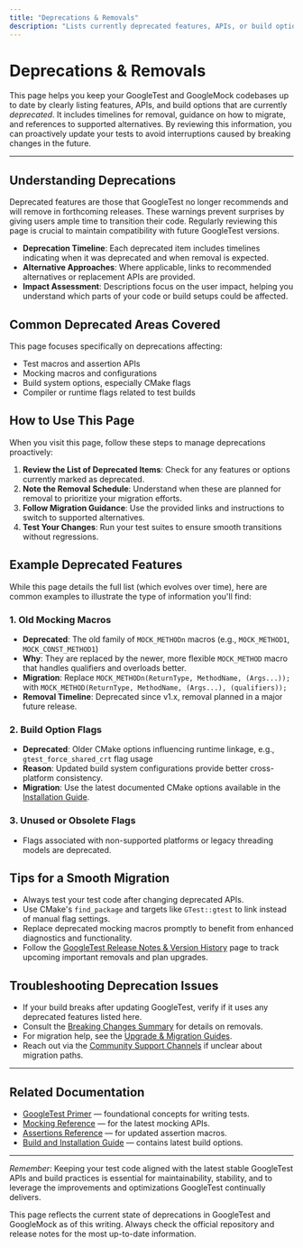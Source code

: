 ```yaml
---
title: "Deprecations & Removals"
description: "Lists currently deprecated features, APIs, or build options, with timelines for removal and links to alternative approaches. Enables users to update their code before breaking changes are enforced."
---
```


# Deprecations & Removals

This page helps you keep your GoogleTest and GoogleMock codebases up to date by clearly listing features, APIs, and build options that are currently *deprecated*. It includes timelines for removal, guidance on how to migrate, and references to supported alternatives. By reviewing this information, you can proactively update your tests to avoid interruptions caused by breaking changes in the future.

---

## Understanding Deprecations

Deprecated features are those that GoogleTest no longer recommends and will remove in forthcoming releases. These warnings prevent surprises by giving users ample time to transition their code. Regularly reviewing this page is crucial to maintain compatibility with future GoogleTest versions.

- **Deprecation Timeline**: Each deprecated item includes timelines indicating when it was deprecated and when removal is expected.
- **Alternative Approaches**: Where applicable, links to recommended alternatives or replacement APIs are provided.
- **Impact Assessment**: Descriptions focus on the user impact, helping you understand which parts of your code or build setups could be affected.

## Common Deprecated Areas Covered

This page focuses specifically on deprecations affecting:

- Test macros and assertion APIs
- Mocking macros and configurations
- Build system options, especially CMake flags
- Compiler or runtime flags related to test builds

## How to Use This Page

When you visit this page, follow these steps to manage deprecations proactively:

1. **Review the List of Deprecated Items**: Check for any features or options currently marked as deprecated.
2. **Note the Removal Schedule**: Understand when these are planned for removal to prioritize your migration efforts.
3. **Follow Migration Guidance**: Use the provided links and instructions to switch to supported alternatives.
4. **Test Your Changes**: Run your test suites to ensure smooth transitions without regressions.

## Example Deprecated Features

While this page details the full list (which evolves over time), here are common examples to illustrate the type of information you'll find:

### 1. Old Mocking Macros

- **Deprecated**: The old family of `MOCK_METHODn` macros (e.g., `MOCK_METHOD1`, `MOCK_CONST_METHOD1`)
- **Why**: They are replaced by the newer, more flexible `MOCK_METHOD` macro that handles qualifiers and overloads better.
- **Migration**: Replace `MOCK_METHODn(ReturnType, MethodName, (Args...));` with `MOCK_METHOD(ReturnType, MethodName, (Args...), (qualifiers));`
- **Removal Timeline**: Deprecated since v1.x, removal planned in a major future release.

### 2. Build Option Flags

- **Deprecated**: Older CMake options influencing runtime linkage, e.g., `gtest_force_shared_crt` flag usage
- **Reason**: Updated build system configurations provide better cross-platform consistency.
- **Migration**: Use the latest documented CMake options available in the [Installation Guide](https://github.com/google/googletest/blob/main/README.md#generic-build-instructions).

### 3. Unused or Obsolete Flags

- Flags associated with non-supported platforms or legacy threading models are deprecated.

## Tips for a Smooth Migration

- Always test your test code after changing deprecated APIs.
- Use CMake's `find_package` and targets like `GTest::gtest` to link instead of manual flag settings.
- Replace deprecated mocking macros promptly to benefit from enhanced diagnostics and functionality.
- Follow the [GoogleTest Release Notes & Version History](../release-notes-and-version-history/full-version-history) page to track upcoming important removals and plan upgrades.

## Troubleshooting Deprecation Issues

- If your build breaks after updating GoogleTest, verify if it uses any deprecated features listed here.
- Consult the [Breaking Changes Summary](../breaking-changes-and-migrations/breaking-changes-summary) for details on removals.
- For migration help, see the [Upgrade & Migration Guides](../breaking-changes-and-migrations/migration-guides).
- Reach out via the [Community Support Channels](../../faq/community-and-support/where-to-get-help) if unclear about migration paths.

---

## Related Documentation

- [GoogleTest Primer](../../guides/getting-started/primer) — foundational concepts for writing tests.
- [Mocking Reference](../../api-reference/gmock-mock-api/mock-object-definition) — for the latest mocking APIs.
- [Assertions Reference](../../api-reference/gtest-core-api/assertions-reference) — for updated assertion macros.
- [Build and Installation Guide](../../getting-started/setup-and-installation/installation-guide) — contains latest build options.

---

_Remember_: Keeping your test code aligned with the latest stable GoogleTest APIs and build practices is essential for maintainability, stability, and to leverage the improvements and optimizations GoogleTest continually delivers.


<Note>
This page reflects the current state of deprecations in GoogleTest and GoogleMock as of this writing. Always check the official repository and release notes for the most up-to-date information.
</Note>
